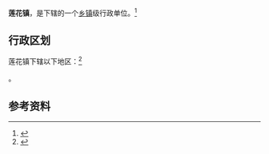 {{中国乡级行政区|62/29/21/103/000}}

'''莲花镇'''，是{{PRC admin/fullname|62/29/21/103/000|3}}下辖的一个[[乡镇|乡镇]]级行政单位。<ref>{{PRC admin/ref sgc|{{PRC admin/parent|62/29/21/103/000}}}}</ref>

== 行政区划 ==

莲花镇下辖以下地区：<ref>{{PRC admin/ref sgc|62/29/21/103/000}}</ref>

{{PRC admin/children|62/29/21/103/000}}。

== 参考资料 ==

{{reflist}}

{{行政区划小作品}}
{{PRC admin/navcat|62/29/21/103/000}}